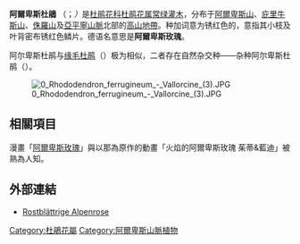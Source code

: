 {{otheruses|other=阿爾卑斯杜鵑的別稱同名的漫畫|阿爾卑斯玫瑰 (漫畫)}}

{{Speciesbox
| image = 0 Rhododendron ferrugineum - Vallorcine (1).JPG
| genus = Rhododendron
| species = ferrugineum
| authority = L.
| synonyms = * ''Azalea ferruginea'' (L.) Kuntze
* ''Chamaerhododendron ferrugineum'' (L.) Bubani
* ''Plinthocroma ferrugineum'' (L.) Dulac
}}

'''阿爾卑斯杜鵑''' （{{sn|''Rhododendron ferrugineum''}}；{{lang-de|Alpenrose}}''）''是[[杜鹃花科|杜鹃花科]][[杜鹃花属|杜鹃花属]][[常绿|常绿]][[灌木|灌木]]，分布于[[阿爾卑斯山|阿爾卑斯山]]、[[庇里牛斯山|庇里牛斯山]]、[[侏羅山|侏羅山]]及[[亞平寧山脈|亞平寧山脈]]北部的[[林木線|高山地帶]]。种加词意为锈红色的，意指其小枝及叶背密布锈红色鳞片。德语名意思是'''阿爾卑斯玫瑰'''。

阿尔卑斯杜鹃与[[缘毛杜鹃|缘毛杜鹃]]（{{sn|''Rhododendron hirsutum''}}）极为相似，二者存在自然杂交种——杂种阿尔卑斯杜鹃（{{sn|''Rhododendron'' ×''intermedium''}}）。

[[File:0_Rhododendron_ferrugineum_-_Vallorcine_(3).JPG|thumb]]

== 相關項目 ==
漫畫「[[阿爾卑斯玫瑰_(漫畫)|阿爾卑斯玫瑰]]」與以那為原作的動畫「火焰的阿爾卑斯玫瑰 茱蒂&藍迪」被熟為人知。

== 外部連結 ==
{{Commons|Rhododendron ferrugineum|Rostblättrige Alpenrose}}
*{{de}}[http://www.giftpflanzen.com/rhododendron_ferrugineum.html Rostblättrige Alpenrose] {{Wayback|url=http://www.giftpflanzen.com/rhododendron_ferrugineum.html |date=20200808012419 }}
{{Taxonbar|from=Q1341190}}

[[Category:杜鵑花屬|Category:杜鵑花屬]]
[[Category:阿爾卑斯山脈植物|Category:阿爾卑斯山脈植物]]